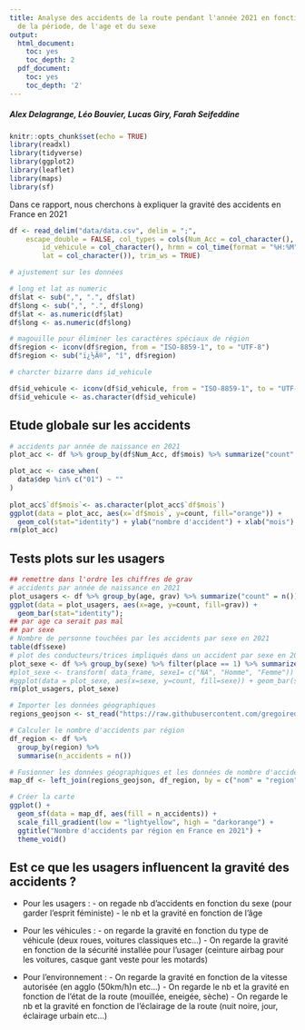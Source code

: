```yaml
---
title: Analyse des accidents de la route pendant l'année 2021 en fonction du lieu,
  de la période, de l'age et du sexe
output:
  html_document:
    toc: yes
    toc_depth: 2
  pdf_document:
    toc: yes
    toc_depth: '2'
---
```


##### Alex Delagrange, Léo Bouvier, Lucas Giry, Farah Seifeddine


```r
knitr::opts_chunk$set(echo = TRUE)
library(readxl)
library(tidyverse)
library(ggplot2)
library(leaflet)
library(maps)
library(sf)
```

Dans ce rapport, nous cherchons à expliquer la gravité des accidents en France en 2021

```r
df <- read_delim("data/data.csv", delim = ";", 
    escape_double = FALSE, col_types = cols(Num_Acc = col_character(), 
        id_vehicule = col_character(), hrmn = col_time(format = "%H:%M"), 
        lat = col_character()), trim_ws = TRUE)

# ajustement sur les données

# long et lat as numeric
df$lat <- sub(",", ".", df$lat)
df$long <- sub(",", ".", df$long)
df$lat <- as.numeric(df$lat)
df$long <- as.numeric(df$long)

# magouille pour éliminer les caractères spéciaux de région
df$region <- iconv(df$region, from = "ISO-8859-1", to = "UTF-8")
df$region <- sub("ï¿½Ã®", "î", df$region)

# charcter bizarre dans id_vehicule

df$id_vehicule <- iconv(df$id_vehicule, from = "ISO-8859-1", to = "UTF-8")
df$id_vehicule <- as.character(df$id_vehicule)
```


## Etude globale sur les accidents

```r
# accidents par année de naissance en 2021
plot_acc <- df %>% group_by(df$Num_Acc, df$mois) %>% summarize("count" = n())

plot_acc <- case_when(
  data$dep %in% c("01") ~ ""
)
  
plot_acc$`df$mois`<- as.character(plot_acc$`df$mois`)
ggplot(data = plot_acc, aes(x=`df$mois`, y=count, fill="orange")) +
  geom_col(stat="identity") + ylab("nombre d'accident") + xlab("mois") + ggtitle("Nombre d'accidents par mois en 2021");
rm(plot_acc)
```


## Tests plots sur les usagers

```r
## remettre dans l'ordre les chiffres de grav
# accidents par année de naissance en 2021
plot_usagers <- df %>% group_by(age, grav) %>% summarize("count" = n()) %>% filter(grav == 2)
ggplot(data = plot_usagers, aes(x=age, y=count, fill=grav)) +
  geom_bar(stat="identity");
## par age ca serait pas mal
## par sexe
# Nombre de personne touchées par les accidents par sexe en 2021
table(df$sexe)
# plot des conducteurs/trices impliqués dans un accident par sexe en 2021
plot_sexe <- df %>% group_by(sexe) %>% filter(place == 1) %>% summarize("count" = n())
#plot_sexe <- transform( data_frame, sexe1= c("NA", "Homme", "Femme"))
#ggplot(data = plot_sexe, aes(x=sexe, y=count, fill=sexe)) + geom_bar(stat="identity");
rm(plot_usagers, plot_sexe)
```

```r
# Importer les données géographiques
regions_geojson <- st_read("https://raw.githubusercontent.com/gregoiredavid/france-geojson/master/regions-version-simplifiee.geojson")

# Calculer le nombre d'accidents par région
df_region <- df %>%
  group_by(region) %>%
  summarise(n_accidents = n())

# Fusionner les données géographiques et les données de nombre d'accidents
map_df <- left_join(regions_geojson, df_region, by = c("nom" = "region"))

# Créer la carte
ggplot() +
  geom_sf(data = map_df, aes(fill = n_accidents)) +
  scale_fill_gradient(low = "lightyellow", high = "darkorange") +
  ggtitle("Nombre d'accidents par région en France en 2021") +
  theme_void()

```


## Est ce que les usagers influencent la gravité des accidents ?
- Pour les usagers : 
      - on regade nb d'accidents en fonction du sexe (pour garder l'esprit féministe)
      - le nb et la gravité en fonction de l'âge
  
- Pour les véhicules : 
      - on regarde la gravité en fonction du type de véhicule (deux roues, voitures classiques etc...)
      - On regarde la gravité en fonction de la sécurité installée pour l'usager (ceinture airbag pour les voitures, casque gant veste pour les motards)

- Pour l'environnement : 
      - On regarde la gravité en fonction de la vitesse autorisée (en agglo (50km/h)n etc...)
      - On regarde le nb et la gravité en fonction de l'état de la route (mouillée, eneigée, sèche)
      - On regarde le nb et la gravité en fonction de l'éclairage de la route (nuit noire, jour, éclairage urbain etc...)

